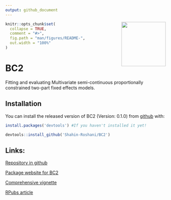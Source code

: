 ```yaml
---
output: github_document
---
```


<img src='man/figures/logo.png' align="right" height="139" />

<!-- README.md is generated from README.Rmd. Please edit that file -->

```r
knitr::opts_chunk$set(
  collapse = TRUE,
  comment = "#>",
  fig.path = "man/figures/README-",
  out.width = "100%"
)
```

# BC2

<!-- badges: start -->
<!-- badges: end -->

Fitting and evaluating Multivariate semi-continuous proportionally constrained two-part fixed effects models.

## Installation

You can install the released version of BC2 (Version: 0.1.0) from [github](https://github.com) with:

``` r
install.packages('devtools') #If you haven't installed it yet!

devtools::install_github('Shahin-Roshani/BC2')
```

## Links:

[Repository in github]()

[Package website for BC2]()

[Comprehensive vignette]()

[RPubs article]()

